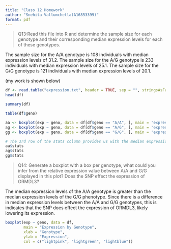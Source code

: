 ```yaml
---
title: "Class 12 Homework"
author: "Snehita Vallumchetla(A16853399)"
format: pdf
---
```


>Q13:Read this file into R and determine the sample size for each genotype and their
corresponding median expression levels for each of these genotypes. 

The sample size for the A/A genotype is 108 individuals with median expression levels of 31.2.
The sample size for the A/G genotype is 233 individuals with median expression levels of 25.1.
The sample size for the G/G genotype is 121 individuals with median expression levels of 20.1.

(my work is shown below)

```r
df <- read.table("expression.txt", header = TRUE, sep = "", stringsAsFactors = FALSE)
head(df)
```

```r
summary(df)
```

```r
table(df$geno)
```

```r
aa <- boxplot(exp ~ geno, data = df[df$geno == "A/A", ], main = 'expression of A/A')
ag <- boxplot(exp ~ geno, data = df[df$geno == "A/G", ], main = 'expression of A/G')
gg <- boxplot(exp ~ geno, data = df[df$geno == "G/G", ], main = 'expression of G/G')
```


```r
# The 3rd row of the stats column provides us with the median expression level of each of the genotypes, which is what we want to extract from the boxplot object!
aa$stats
ag$stats
gg$stats
```

>Q14: Generate a boxplot with a box per genotype, what could you infer from the relative
expression value between A/A and G/G displayed in this plot? Does the SNP effect the
expression of ORMDL3?

The median expression levels of the A/A genotype is greater than the median expression levels of the G/G phenotype. Since there is a difference in median expression levels between the A/A and G/G genotypes, this is indicates that the SNP does effect the expression of ORMDL3, likely lowering its expression. 

```r
boxplot(exp ~ geno, data = df,  
        main = "Expression by Genotype", 
        xlab = "Genotype", 
        ylab = "Expression",
        col = c("lightpink", "lightgreen", "lightblue"))
```


